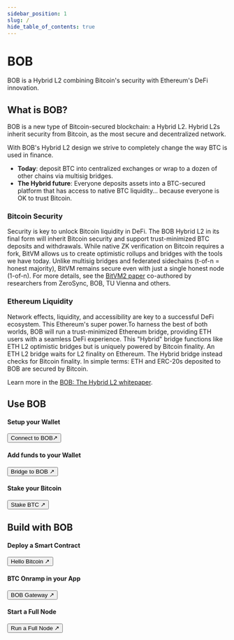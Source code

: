 ```yaml
---
sidebar_position: 1
slug: /
hide_table_of_contents: true
---
```


# BOB

<div className={styles.hero}>
  <div>
    <p className="hero__subtitle">
      BOB is a Hybrid L2 combining Bitcoin's security with Ethereum's DeFi innovation.
    </p>
  </div>
</div>

## What is BOB?

BOB is a new type of Bitcoin-secured blockchain: a Hybrid L2. Hybrid L2s inherit security from Bitcoin, as the most secure and decentralized network.

With BOB's Hybrid L2 design we strive to completely change the way BTC is used in finance.

- **Today**: deposit BTC into centralized exchanges or wrap to a dozen of other chains via multisig bridges.
- **The Hybrid future**: Everyone deposits assets into a BTC-secured platform that has access to native BTC liquidity… because everyone is OK to trust Bitcoin.


### Bitcoin Security

Security is key to unlock Bitcoin liquidity in DeFi. The BOB Hybrid L2 in its final form will inherit Bitcoin security and support trust-minimized BTC deposits and withdrawals. While native ZK verification on Bitcoin requires a fork, BitVM allows us to create optimistic rollups and bridges with the tools we have today. Unlike multisig bridges and federated sidechains (t-of-n = honest majority), BitVM remains secure even with just a single honest node (1-of-n). For more details, see the [BitVM2 paper](https://bitvm.org/bitvm_bridge.pdf) co-authored by researchers from ZeroSync, BOB, TU Vienna and others.

### Ethereum Liquidity

Network effects, liquidity, and accessibility are key to a successful DeFi ecosystem. This Ethereum's super power.To harness the best of both worlds, BOB will run a trust-minimized Ethereum bridge, providing ETH users with a seamless DeFi experience.
This "Hybrid" bridge functions like ETH L2 optimistic bridges but is uniquely powered by Bitcoin finality. An ETH L2 bridge waits for L2 finality on Ethereum. The Hybrid bridge instead checks for Bitcoin finality. In simple terms: ETH and ERC-20s deposited to BOB are secured by Bitcoin.

Learn more in the [BOB: The Hybrid L2 whitepaper](https://docs.gobob.xyz/whitepaper.pdf).

## Use BOB

<div className="row">
  <div className="col col--4">
    <div className={styles.card}>
      <div className="card__header">
        <h4>Setup your Wallet</h4>
      </div>
      <div className="card__body">
        <a href="/learn/user-guides/getting-started">
          <button class="button button--lg button--primary button--block">Connect to BOB↗</button>
        </a>
      </div>
    </div>
  </div>
  <div className="col col--4">
    <div className={styles.card}>
      <div className="card__header">
        <h4>Add funds to your Wallet</h4>
      </div>
      <div className="card__body">
        <a href="/learn/user-guides/getting-started#3-bridge-assets-to-bob">
          <button class="button button--lg button--primary button--block">Bridge to BOB ↗</button>
        </a>
      </div>
    </div>
  </div>
  <div className="col col--4">
    <div className={styles.card}>
      <div className="card__header">
        <h4>Stake your Bitcoin</h4>
      </div>
      <div className="card__body">
        <a href="/learn/user-guides/bob-stake">
          <button class="button button--lg button--primary button--block">Stake BTC ↗</button>
        </a>
      </div>
    </div>
  </div>
</div>

## Build with BOB

<div className="row">
  <div className="col col--4">
    <div className={styles.card}>
      <div className="card__header">
        <h4>Deploy a Smart Contract</h4>
      </div>
      <div className="card__body">
        <a href="/learn/builder-guides/hello-bitcoin">
          <button class="button button--lg button--secondary button--block">Hello   Bitcoin ↗</button>
        </a>
      </div>
    </div>
  </div>
  <div className="col col--4">
    <div className={styles.card}>
      <div className="card__header">
        <h4>BTC Onramp in your App</h4>
      </div>
      <div className="card__body">
        <a href="/learn/builder-guides/gateway">
          <button class="button button--lg button--secondary button--block">BOB Gateway ↗</button>
        </a>
      </div>
    </div>
  </div>
  <div className="col col--4">
    <div className={styles.card}>
      <div className="card__header">
        <h4>Start a Full Node</h4>
      </div>
      <div className="card__body">
        <a href="/learn/builder-guides/full-node">
          <button class="button button--lg button--secondary button--block">Run a Full Node ↗</button>
        </a>
      </div>
    </div>
  </div>
</div>
